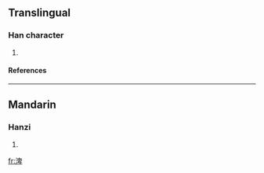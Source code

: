 ==Translingual==
===Han character===
{{Han char|rn=85|rad=水|as=08|sn=11|four=|canj=水竹田十 (EHWJ)}}
# {{defn|Han|sort=水08}}
====References====
{{Han ref|kx=0633.371|hdz=31652.061|uh=6E12|ud=28178}}

----
==Mandarin==
===Hanzi===
{{cmn-hanzi|pin=[[pì]] ([[pi4]]), [[qīn]] ([[qin1]])|wg=p'i<sup>4</sup>, ch'in<sup>1</sup>}}
# {{defn|Mandarin}}

[[fr:渒]]